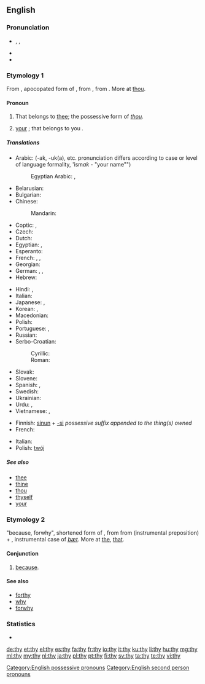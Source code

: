 {{also|THY}}
==English==
{{wikipedia|dab=thy}}

===Pronunciation===
* {{enPR|''th''ī}}, {{IPA|/ðaɪ/}}, {{X-SAMPA|/DaI/}}
* {{audio|en-us-thy.ogg|Audio (US)}}
* {{rhymes|aɪ}}

===Etymology 1===
From {{etyl|enm|en}} {{term|thy|thi, thy|thy|lang=enm}}, apocopated form of  {{term|thine|thin, thyn, thine|lang=enm|thy", also "thine}}, from {{etyl|ang|en}} {{term|þin|þīn|lang=ang|thy, thine}}, from {{etyl|gem-pro|en}} {{term/t|gem-pro|*þīnaz}}. More at [[thou]].

====Pronoun====
{{en-pron}}

# {{context|archaic|lang=en}} That belongs to [[thee]]; the possessive form of ''[[thou]]''.
# {{context|archaic|or|literary|lang=en}} [[your]] {{qualifier|informal}}; that belongs to you {{qualifier|singular}}.

=====Translations=====
{{trans-top|possessive determiner}}
* Arabic: {{t-|ar|ك|alt=ـك}} (-ak, -uk(a), etc. pronunciation differs according to case or level of language formality, 'ism''ak'' - "your name"")
*: Egyptian Arabic: {{qualifier|owner is male}} {{tø|arz|ك|alt=ـك|tr=-ak or k|sc=Arab}}, {{qualifier|owner is female}} {{tø|arz|ك|alt=ـك|tr=-ek or ki|sc=Arab}}
* Belarusian: {{t-|be|твой|tr=tvoj|sc=Cyrl}}
* Bulgarian: {{t-|bg|твой|tr=tvoj|sc=Cyrl}}
* Chinese:
*: Mandarin: {{t|cmn|你|tr=nǐde|alt=你的|sc=Hani}}
* Coptic: {{qualifier|owner is male}} {{tø|cop|ⲡⲉⲕ|m|tr=pek}} {{tø|cop|ⲧⲉⲕ|f|tr=tek}} {{tø|cop|ⲛⲉⲕ|m-p|f-p|tr=nek}}, {{qualifier|owner is female}} {{tø|cop|ⲡⲉ|m|tr=pe}} {{tø|cop|ⲧⲉ|f|tr=te}} {{tø|cop|ⲛⲉ|m-p|f-p|tr=ne}}
* Czech: {{t+|cs|tvůj}}
* Dutch: {{t+|nl|je}}
* Egyptian: {{qualifier|owner is male}} {{tø|egy|𓎡|tr=k}}, {{qualifier|owner is female}} {{tø|egy|𓏏|tr=t}}
* Esperanto: {{t-|eo|cia|}}
* French: {{t+|fr|ton|m}}, {{t+|fr|ta|f}}, {{t+|fr|tes|p}}
* Georgian: {{t-|ka|შენი|tr='ʃɜni|sc=Geor}}
* German: {{t+|de|dein|m|n}}, {{t+|de|deine|f}}, {{t+|de|deine|p}}
* Hebrew: {{t-|he|שלך|m|tr=Sheljá|sc=Hebr}}
{{trans-mid}}
* Hindi: {{t-|hi|तेरा|tr=terā|sc=Deva}}, {{t-|hi|तुम्हारा|tr=tumhārā|sc=Deva}}
* Italian: {{t+|it|tuo}}
* Japanese: {{t-|ja|お前|tr=おまえの, omae-no|alt=お前の|sc=Jpan}}, {{t+|ja|君|tr=きみの, kimi-no|alt=君の|sc=Jpan}}
* Korean: {{t+|ko|네|tr=ne|sc=Kore}}, {{t-|ko|너의|tr=neo-ui|sc=Kore}}
* Macedonian: {{t-|mk|твој|tr=tvoj|sc=Cyrl}}
* Polish: {{t+|pl|twój}}
* Portuguese: {{t+|pt|teu|m}}, {{t+|pt|tua|f}}
* Russian: {{t+|ru|твой|tr=tvoj|sc=Cyrl}}
* Serbo-Croatian:
*: Cyrillic: {{t-|sh|твој}}
*: Roman: {{t-|sh|tvoj}}
* Slovak: {{t-|sk|tvoj}}
* Slovene: {{t+|sl|tvoj|alt=tvój}}
* Spanish: {{t+|es|tu}}, {{t+|es|tuyo}}
* Swedish: {{t+|sv|din}}
* Ukrainian: {{t-|uk|твій|tr=tvij|sc=Cyrl}}
* Urdu: {{t-|ur|تیرا|tr=terā|sc=ur-Arab}}, {{t-|ur|تمھارا|tr=tumhārā|sc=ur-Arab}}
* Vietnamese: {{t-|vi|của mày}}, {{t-|vi|của em}}
{{trans-bottom}}

{{checktrans-top}}
* Finnish: [[sinun]] + [[-si]] ''possessive suffix appended to the thing(s) owned''
* French: {{t|fr|ton}}
{{trans-mid}}
* Italian: {{t|it|tuo}}
* Polish: [[twój]]
{{trans-bottom}}

=====See also=====
* [[thee]]
* [[thine]]
* [[thou]]
* [[thyself]]
* [[your]]

===Etymology 2===
{{etyl|enm|en}} {{term||thy}} "because, forwhy", shortened form of {{term|forthy|for-thy, forthy|for that|lang=enm}}, from {{etyl|ang|en}} {{term|for þy þe|for þȳ [þe]|because [that]|lang=ang}} from {{term|for||lang=ang}} (instrumental preposition) + {{term|þy|þȳ|by that|lang=ang}}, instrumental case of ''[[þæt]]''. More at [[the]], [[that]].

====Conjunction====
{{en-con|-}}

# {{context|obsolete|lang=en}} [[because]].

====See also====
* [[forthy]]
* [[why]]
* [[forwhy]]

===Statistics===
* {{rank|use|used|began|253|thy|less|till|next}}

[[Category:English possessive pronouns]]
[[Category:English second person pronouns]]

[[de:thy]]
[[et:thy]]
[[el:thy]]
[[es:thy]]
[[fa:thy]]
[[fr:thy]]
[[io:thy]]
[[it:thy]]
[[ku:thy]]
[[li:thy]]
[[hu:thy]]
[[mg:thy]]
[[ml:thy]]
[[my:thy]]
[[nl:thy]]
[[ja:thy]]
[[pl:thy]]
[[pt:thy]]
[[fi:thy]]
[[sv:thy]]
[[ta:thy]]
[[te:thy]]
[[vi:thy]]